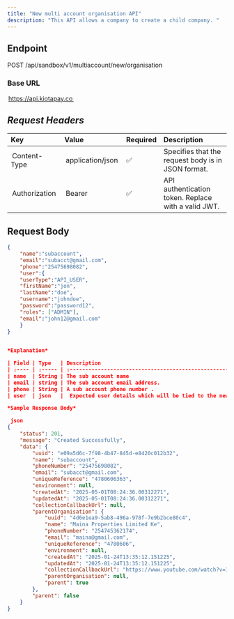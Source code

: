```yaml
---
title: "New multi account organisation API"
description: "This API allows a company to create a child company. "
---
```


## Endpoint

POST /api/sandbox/v1/multiaccount/new/organisation

### Base URL

⁠ https://api.kiotapay.co ⁠

## *Request Headers*

| Key             | Value                 | Required | Description                                                        |
| :-------------- | :-------------------- | :------- | :----------------------------------------------------------------- |
| ⁠ Content-Type ⁠  | ⁠ application/json ⁠    | ✅        | Specifies that the request body is in JSON format.                 |
| ⁠ Authorization ⁠ | ⁠ Bearer <your-token> ⁠ | ✅        | API authentication token. Replace ⁠ <your-token> ⁠ with a valid JWT. |

## Request Body


```json
{
    "name":"subaccount",
    "email":"subacct@gmail.com",
    "phone":"25475698082",
    "user":{
    "userType":"API_USER",
    "firstName":"jon",
    "lastName":"doe",
    "username":"johndoe",
    "password":"password12",
    "roles": ["ADMIN"],
    "email":"john12@gmail.com"
    }
}
 ⁠

*Explanation*

| Field | Type   | Description                                                             |
| :---- | :----- | :---------------------------------------------------------------------- |
| name  | String | The sub account name                                                    |
| email | string | The sub account email address.                                          |
| phone | String | A sub account phone number .                                            |
| user  | json   | ⁠ Expected user details which will be tied to the new organisation user ⁠ |

*Sample Response Body*

⁠ json
{
    "status": 201,
    "message": "Created Successfully",
    "data": {
        "uuid": "e09a5d6c-7f98-4b47-845d-e8420c012b32",
        "name": "subaccount",
        "phoneNumber": "25475698082",
        "email": "subacct@gmail.com",
        "uniqueReference": "4780606363",
        "environment": null,
        "createdAt": "2025-05-01T08:24:36.00312271",
        "updatedAt": "2025-05-01T08:24:36.00312271",
        "collectionCallbackUrl": null,
        "parentOrganisation": {
            "uuid": "4d6e1ea9-5ab8-496a-978f-7e9b2bce80c4",
            "name": "Maina Properties Limited Ke",
            "phoneNumber": "254745362174",
            "email": "maina@gmail.com",
            "uniqueReference": "4780606",
            "environment": null,
            "createdAt": "2025-01-24T13:35:12.151225",
            "updatedAt": "2025-01-24T13:35:12.151225",
            "collectionCallbackUrl": "https://www.youtube.com/watch?v=1J7wGZEWnMI",
            "parentOrganisation": null,
            "parent": true
        },
        "parent": false
    }
}
```
 ⁠